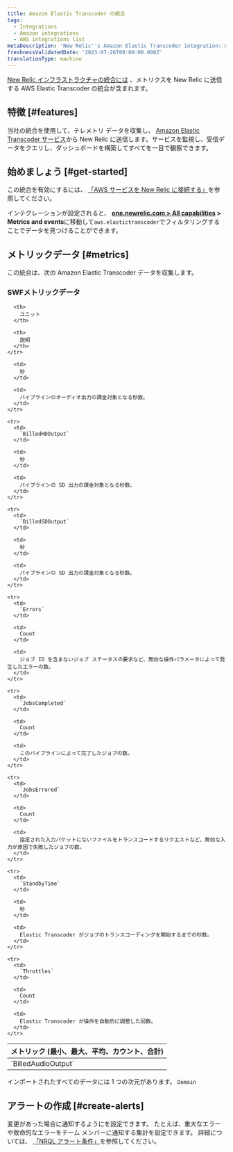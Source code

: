 ```yaml
---
title: Amazon Elastic Transcoder の統合
tags:
  - Integrations
  - Amazon integrations
  - AWS integrations list
metaDescription: 'New Relic''s Amazon Elastic Transcoder integration: what data it reports and how to enable it.'
freshnessValidatedDate: '2023-07-26T00:00:00.000Z'
translationType: machine
---
```


[New Relic インフラストラクチャの統合には](/docs/infrastructure/integrations-getting-started/getting-started/introduction-infrastructure-integrations) 、メトリクスを New Relic に送信する AWS Elastic Transcoder の統合が含まれます。

## 特徴 [#features]

当社の統合を使用して、テレメトリ データを収集し、 [Amazon Elastic Transcoder サービス](https://aws.amazon.com/elastictranscoder/)から New Relic に送信します。サービスを監視し、受信データをクエリし、ダッシュボードを構築してすべてを一目で観察できます。

## 始めましょう [#get-started]

この統合を有効にするには、 [「AWS サービスを New Relic に接続する」](/docs/infrastructure/amazon-integrations/connect/aws-metric-stream-setup)を参照してください。

インテグレーションが設定されると、 <DNT>**[one.newrelic.com > All capabilities](https://one.newrelic.com/all-capabilities) > Metrics and events**</DNT>に移動して`aws.elastictranscoder`でフィルタリングすることでデータを見つけることができます。

## メトリックデータ [#metrics]

この統合は、次の Amazon Elastic Transcoder データを収集します。

### SWFメトリックデータ

<table>
  <thead>
    <tr>
      <th style={{ width: "220px" }}>
        メトリック (最小、最大、平均、カウント、合計)
      </th>

      <th>
        ユニット
      </th>

      <th>
        説明
      </th>
    </tr>
  </thead>

  <tbody>
    <tr>
      <td>
        `BilledAudioOutput`
      </td>

      <td>
        秒
      </td>

      <td>
        パイプラインのオーディオ出力の課金対象となる秒数。
      </td>
    </tr>

    <tr>
      <td>
        `BilledHDOutput`
      </td>

      <td>
        秒
      </td>

      <td>
        パイプラインの SD 出力の課金対象となる秒数。
      </td>
    </tr>

    <tr>
      <td>
        `BilledSDOutput`
      </td>

      <td>
        秒
      </td>

      <td>
        パイプラインの SD 出力の課金対象となる秒数。
      </td>
    </tr>

    <tr>
      <td>
        `Errors`
      </td>

      <td>
        Count
      </td>

      <td>
        ジョブ ID を含まないジョブ ステータスの要求など、無効な操作パラメータによって発生したエラーの数。
      </td>
    </tr>

    <tr>
      <td>
        `JobsCompleted`
      </td>

      <td>
        Count
      </td>

      <td>
        このパイプラインによって完了したジョブの数。
      </td>
    </tr>

    <tr>
      <td>
        `JobsErrored`
      </td>

      <td>
        Count
      </td>

      <td>
        指定された入力バケットにないファイルをトランスコードするリクエストなど、無効な入力が原因で失敗したジョブの数。
      </td>
    </tr>

    <tr>
      <td>
        `StandbyTime`
      </td>

      <td>
        秒
      </td>

      <td>
        Elastic Transcoder がジョブのトランスコーディングを開始するまでの秒数。
      </td>
    </tr>

    <tr>
      <td>
        `Throttles`
      </td>

      <td>
        Count
      </td>

      <td>
        Elastic Transcoder が操作を自動的に調整した回数。
      </td>
    </tr>
  </tbody>
</table>

インポートされたすべてのデータには 1 つの次元があります。 `Domain`

## アラートの作成 [#create-alerts]

変更があった場合に通知するように<InlinePopover type="alerts"/>を設定できます。 たとえば、重大なエラーや致命的なエラーをチーム メンバーに通知する集計を設定できます。 詳細については、 [「NRQL アラート条件」](/docs/alerts-applied-intelligence/new-relic-alerts/get-started/your-first-nrql-condition)を参照してください。
